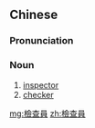 {{also|检查员}}
==Chinese==
{{zh-forms|s=检查员|type=21}}

===Pronunciation===
{{zh-pron
|m=jiǎncháyuán
|cat=n
}}

===Noun===
{{zh-noun}}

# [[inspector]]
# [[checker]]

[[mg:檢查員]]
[[zh:檢查員]]